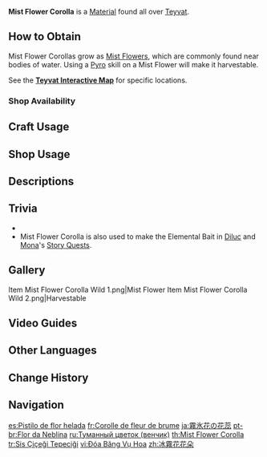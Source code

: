 {{Item Infobox
|id           = 100052
|image        = Item Mist Flower Corolla.png
|type         = Material
|invCategory  = Materials
|description  = A flower bud encased in solid ice. Even after being picked, the flower continues to emit cold.
|source1      = Found in the wild
|source2      = Found at [[Dawn Winery]]
|source3      = {{Sold By|Mist Flower Corolla}}
}}
'''Mist Flower Corolla''' is a [[Material]] found all over [[Teyvat]].

==How to Obtain==
Mist Flower Corollas grow as [[Mist Flower]]s, which are commonly found near bodies of water. Using a [[Pyro]] skill on a Mist Flower will make it harvestable.

See the '''[https://webstatic-sea.mihoyo.com/app/ys-map-sea/index.html#/map/2?shown_types=61 Teyvat Interactive Map]''' for specific locations.

===Shop Availability===
{{Shop Availability}}

==Craft Usage==
{{Craft Usage}}

==Shop Usage==
{{Shop Usage}}

==Descriptions==
{{Description|A flower bud encased in solid ice. Even after being picked the flower continues to emit cold. A [[The Fox in the Dandelion Sea|popular work of fiction]] tells of a [[foxes|fox]] becoming trapped in ice from a Mist Flower and being unable to extricate itself. For small creatures with limited strength, it is a very dangerous plant indeed.}}

==Trivia==
* {{Mail Attachments by Category List}}
* Mist Flower Corolla is also used to make the Elemental Bait in [[Diluc]] and [[Mona]]'s [[Story Quest]]s.

==Gallery==
<gallery>
Item Mist Flower Corolla Wild 1.png|Mist Flower
Item Mist Flower Corolla Wild 2.png|Harvestable
</gallery>

==Video Guides==
{{EVT
|video1   = https://youtu.be/cidFWpezYa0
|caption1 = Farm Guide (91 total)
}}

==Other Languages==
{{Other Languages
|en      = Mist Flower Corolla
|zhs     = 冰雾花花朵
|zhs_rm  = Bīngwù-huā Huāduǒ
|zht     = 冰霧花花朵
|zht_rm  = Bīngwù-huā Huāduǒ
|zh_tl   = 
|ja      = 霧氷花の花蕊
|ja_rm   = Muhyou-bana no Kazui
|ja_tl   = 
|ko      = 서리꽃 꽃술
|ko_rm   = Seorikkot Kkotssul
|ko_tl   = 
|es      = Pistilo de flor helada
|es_tl   = Frozen Flower Pistil
|fr      = Corolle de fleur de brume
|fr_tl   = Mist Flower Corolla
|ru      = Туманный цветок (венчик)
|ru_tl   = 
|th      = Mist Flower Corolla
|vi      = Đóa Băng Vụ Hoa
|vi_tl   = 
|de      = Eisnebelblumenblüte
|de_tl   = Ice Mist Flower Blossom
|id      = Mist Flower Corolla
|pt      = Flor da Neblina
|pt_tl   = 
|tr      = Sis Çiçeği Tepeciği
|tr_tl   = Mist Flower {{W|Stigma (botany)|Stigma}}
|it      = Corolla di Fiordinebbia
|it_tl   = 
}}

==Change History==
{{Change History|1.0}}

==Navigation==
{{Material Navbox|type=Crafting Materials}}

[[es:Pistilo de flor helada]]
[[fr:Corolle de fleur de brume]]
[[ja:霧氷花の花蕊]]
[[pt-br:Flor da Neblina]]
[[ru:Туманный цветок (венчик)]]
[[th:Mist Flower Corolla]]
[[tr:Sis Çiçeği Tepeciği]]
[[vi:Đóa Băng Vụ Hoa]]
[[zh:冰霧花花朵]]
